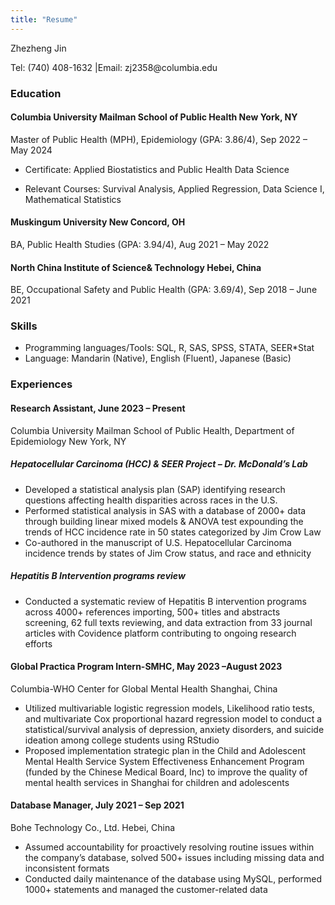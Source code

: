 ```yaml
---
title: "Resume"
---
```


Zhezheng Jin

Tel: (740) 408-1632 |Email: zj2358@columbia.edu

### Education
#### Columbia University Mailman School of Public Health New York, NY
Master of Public Health (MPH), Epidemiology (GPA: 3.86/4), Sep 2022 – May 2024

- Certificate: Applied Biostatistics and Public Health Data Science

- Relevant Courses: Survival Analysis, Applied Regression, Data Science I, Mathematical Statistics

#### Muskingum University New Concord, OH
BA, Public Health Studies (GPA: 3.94/4), Aug 2021 – May 2022

#### North China Institute of Science& Technology Hebei, China
BE, Occupational Safety and Public Health (GPA: 3.69/4), Sep 2018 – June 2021

### Skills
- Programming languages/Tools: SQL, R, SAS, SPSS, STATA, SEER*Stat
- Language: Mandarin (Native), English (Fluent), Japanese (Basic)

### Experiences

#### Research Assistant, June 2023 – Present
Columbia University Mailman School of Public Health, Department of Epidemiology New York, NY

##### Hepatocellular Carcinoma (HCC) & SEER Project – Dr. McDonald’s Lab

- Developed a statistical analysis plan (SAP) identifying research questions affecting health disparities across races in the U.S.
- Performed statistical analysis in SAS with a database of 2000+ data through building linear mixed models & ANOVA test expounding the trends of HCC incidence rate in 50 states categorized by Jim Crow Law
- Co-authored in the manuscript of U.S. Hepatocellular Carcinoma incidence trends by states of Jim Crow status, and race and ethnicity

##### Hepatitis B Intervention programs review

- Conducted a systematic review of Hepatitis B intervention programs across 4000+ references importing, 500+ titles and abstracts screening, 62 full texts reviewing, and data extraction from 33 journal articles with Covidence platform contributing to ongoing research efforts

#### Global Practica Program Intern-SMHC, May 2023 –August 2023
Columbia-WHO Center for Global Mental Health Shanghai, China

- Utilized multivariable logistic regression models, Likelihood ratio tests, and multivariate Cox proportional hazard regression model to conduct a statistical/survival analysis of depression, anxiety disorders, and suicide ideation among college students using RStudio
- Proposed implementation strategic plan in the Child and Adolescent Mental Health Service System Effectiveness Enhancement Program (funded by the Chinese Medical Board, Inc) to improve the quality of mental health services in Shanghai for children and adolescents

#### Database Manager, July 2021 – Sep 2021
Bohe Technology Co., Ltd. Hebei, China

- Assumed accountability for proactively resolving routine issues within the company's database, solved 500+ issues including missing data and inconsistent formats
- Conducted daily maintenance of the database using MySQL, performed 1000+ statements and managed the customer-related data